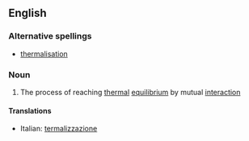==English==

===Alternative spellings===
*[[thermalisation]]

===Noun===
{{wikipedia}}
{{en-noun}}

#{{physics}} The process of reaching [[thermal]] [[equilibrium]] by mutual [[interaction]]

====Translations====
{{top}}
*Italian: [[termalizzazione]] {{f}}
{{mid}}

{{bottom}}